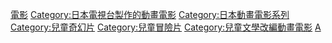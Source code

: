 [[Category:面包超人|電影]]
[[Category:日本電視台製作的動畫電影|Category:日本電視台製作的動畫電影]]
[[Category:日本動畫電影系列|Category:日本動畫電影系列]]
[[Category:兒童奇幻片|Category:兒童奇幻片]]
[[Category:兒童冒險片|Category:兒童冒險片]]
[[Category:兒童文學改編動畫電影|Category:兒童文學改編動畫電影]]
[[Category:擬人化角色電影|A]]